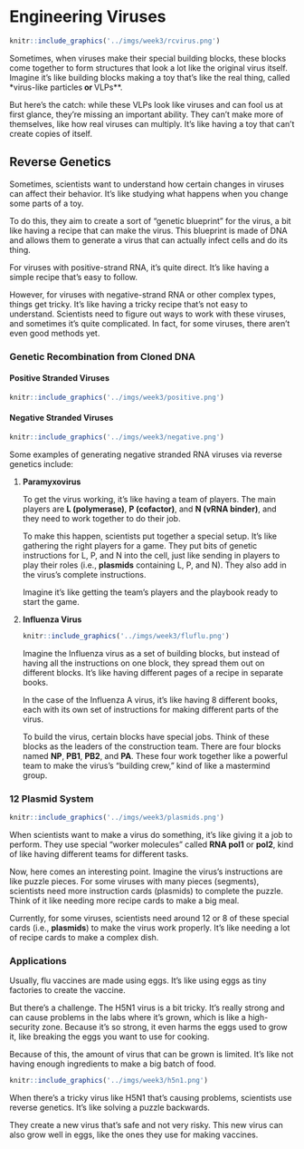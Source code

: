 # Engineering Viruses

```r
knitr::include_graphics('../imgs/week3/rcvirus.png')
```

Sometimes, when viruses make their special building blocks, these blocks come together to form structures that look a lot like the original virus itself. Imagine it's like building blocks making a toy that's like the real thing, called *virus-like particles** or **VLPs**.

But here's the catch: while these VLPs look like viruses and can fool us at first glance, they're missing an important ability. They can't make more of themselves, like how real viruses can multiply. It's like having a toy that can't create copies of itself.

## Reverse Genetics

Sometimes, scientists want to understand how certain changes in viruses can affect their behavior. It's like studying what happens when you change some parts of a toy.

To do this, they aim to create a sort of "genetic blueprint" for the virus, a bit like having a recipe that can make the virus. This blueprint is made of DNA and allows them to generate a virus that can actually infect cells and do its thing.

For viruses with positive-strand RNA, it's quite direct. It's like having a simple recipe that's easy to follow.

However, for viruses with negative-strand RNA or other complex types, things get tricky. It's like having a tricky recipe that's not easy to understand. Scientists need to figure out ways to work with these viruses, and sometimes it's quite complicated. In fact, for some viruses, there aren't even good methods yet.

### Genetic Recombination from Cloned DNA 

#### Positive Stranded Viruses

```r
knitr::include_graphics('../imgs/week3/positive.png')
```

#### Negative Stranded Viruses

```r
knitr::include_graphics('../imgs/week3/negative.png')
```

Some examples of generating negative stranded RNA viruses via reverse genetics include:

1.  **Paramyxovirus**

    To get the virus working, it's like having a team of players. The main players are **L (polymerase)**, **P (cofactor)**, and **N (vRNA binder)**, and they need to work together to do their job.

    To make this happen, scientists put together a special setup. It's like gathering the right players for a game. They put bits of genetic instructions for L, P, and N into the cell, just like sending in players to play their roles (i.e., **plasmids** containing L, P, and N). They also add in the virus's complete instructions.

    Imagine it's like getting the team's players and the playbook ready to start the game.
    
1.  **Influenza Virus**

    ```r
    knitr::include_graphics('../imgs/week3/fluflu.png')    
    ```
    
    Imagine the Influenza virus as a set of building blocks, but instead of having all the instructions on one block, they spread them out on different blocks. It's like having different pages of a recipe in separate books.

    In the case of the Influenza A virus, it's like having 8 different books, each with its own set of instructions for making different parts of the virus.

    To build the virus, certain blocks have special jobs. Think of these blocks as the leaders of the construction team. There are four blocks named **NP**, **PB1**, **PB2**, and **PA**. These four work together like a powerful team to make the virus's "building crew," kind of like a mastermind group.

### 12 Plasmid System

```r
knitr::include_graphics('../imgs/week3/plasmids.png')
```

When scientists want to make a virus do something, it's like giving it a job to perform. They use special "worker molecules" called **RNA pol1** or **pol2**, kind of like having different teams for different tasks.

Now, here comes an interesting point. Imagine the virus's instructions are like puzzle pieces. For some viruses with many pieces (segments), scientists need more instruction cards (plasmids) to complete the puzzle. Think of it like needing more recipe cards to make a big meal.

Currently, for some viruses, scientists need around 12 or 8 of these special cards (i.e., **plasmids**) to make the virus work properly. It's like needing a lot of recipe cards to make a complex dish.

### Applications

Usually, flu vaccines are made using eggs. It's like using eggs as tiny factories to create the vaccine.

But there's a challenge. The H5N1 virus is a bit tricky. It's really strong and can cause problems in the labs where it's grown, which is like a high-security zone. Because it's so strong, it even harms the eggs used to grow it, like breaking the eggs you want to use for cooking.

Because of this, the amount of virus that can be grown is limited. It's like not having enough ingredients to make a big batch of food.

```r
knitr::include_graphics('../imgs/week3/h5n1.png')
```

When there's a tricky virus like H5N1 that's causing problems, scientists use reverse genetics. It's like solving a puzzle backwards.

They create a new virus that's safe and not very risky. This new virus can also grow well in eggs, like the ones they use for making vaccines.